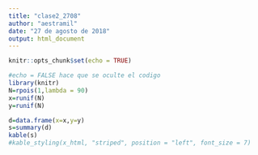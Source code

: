 ```yaml
---
title: "clase2_2708"
author: "aestramil"
date: "27 de agosto de 2018"
output: html_document
---
```


```r
knitr::opts_chunk$set(echo = TRUE)
```
```r
#echo = FALSE hace que se oculte el codigo
library(knitr)
N=rpois(1,lambda = 90)
x=runif(N)
y=runif(N)
```

```r
d=data.frame(x=x,y=y)
s=summary(d)
kable(s)
#kable_styling(x_html, "striped", position = "left", font_size = 7)
```

